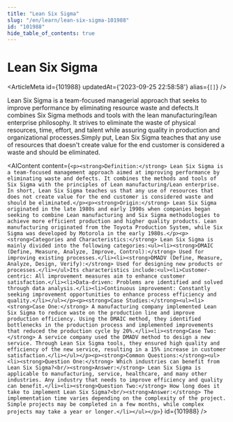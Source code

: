 ```yaml
---
title: "Lean Six Sigma"
slug: "/en/learn/lean-six-sigma-101988"
id: "101988"
hide_table_of_contents: true
---
```



# Lean Six Sigma

<ArticleMeta id={101988} updatedAt={'2023-09-25 22:58:58'} alias={`[]`} />
<div className='border-solid border-b border-t-0 my-4 border-[var(--ifm-color-gray-300)]' />

Lean Six Sigma is a team-focused managerial approach that seeks to improve performance by eliminating resource waste and defects.It combines Six Sigma methods and tools with the lean manufacturing/lean enterprise philosophy. It strives to eliminate the waste of physical resources, time, effort, and talent while assuring quality in production and organizational processes.Simply put, Lean Six Sigma teaches that any use of resources that doesn't create value for the end customer is considered a waste and should be eliminated.

<AIContent content={`<p><strong>Definition:</strong> Lean Six Sigma is a team-focused management approach aimed at improving performance by eliminating waste and defects. It combines the methods and tools of Six Sigma with the principles of Lean manufacturing/Lean enterprise. In short, Lean Six Sigma teaches us that any use of resources that does not create value for the end customer is considered waste and should be eliminated.</p><p><strong>Origin:</strong> Lean Six Sigma originated in the late 1980s and early 1990s when companies began seeking to combine Lean manufacturing and Six Sigma methodologies to achieve more efficient production and higher quality products. Lean manufacturing originated from the Toyota Production System, while Six Sigma was developed by Motorola in the early 1980s.</p><p><strong>Categories and Characteristics:</strong> Lean Six Sigma is mainly divided into the following categories:<ul><li><strong>DMAIC (Define, Measure, Analyze, Improve, Control):</strong> Used for improving existing processes.</li><li><strong>DMADV (Define, Measure, Analyze, Design, Verify):</strong> Used for designing new products or processes.</li></ul>Its characteristics include:<ul><li>Customer-centric: All improvement measures aim to enhance customer satisfaction.</li><li>Data-driven: Problems are identified and solved through data analysis.</li><li>Continuous improvement: Constantly seeking improvement opportunities to enhance process efficiency and quality.</li></ul></p><p><strong>Case Studies:</strong><ul><li><strong>Case One:</strong> A manufacturing company implemented Lean Six Sigma to reduce waste on the production line and improve production efficiency. Using the DMAIC method, they identified bottlenecks in the production process and implemented improvements that reduced the production cycle by 20%.</li><li><strong>Case Two:</strong> A service company used the DMADV method to design a new service. Through Lean Six Sigma tools, they ensured high quality and efficiency of the new service, resulting in a 15% increase in customer satisfaction.</li></ul></p><p><strong>Common Questions:</strong><ul><li><strong>Question One:</strong> Which industries can benefit from Lean Six Sigma?<br/><strong>Answer:</strong> Lean Six Sigma is applicable to manufacturing, service, healthcare, and many other industries. Any industry that needs to improve efficiency and quality can benefit.</li><li><strong>Question Two:</strong> How long does it take to implement Lean Six Sigma?<br/><strong>Answer:</strong> The implementation time varies depending on the complexity of the project. Simple projects may be completed in a few months, while complex projects may take a year or longer.</li></ul></p>`} id={101988} />
